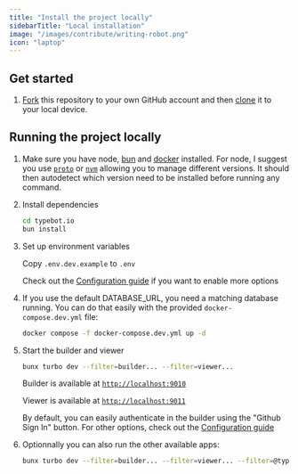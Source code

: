 ```yaml
---
title: "Install the project locally"
sidebarTitle: "Local installation"
image: "/images/contribute/writing-robot.png"
icon: "laptop"
---
```


## Get started

1. [Fork](https://help.github.com/articles/fork-a-repo/) this repository to your
   own GitHub account and then
   [clone](https://help.github.com/articles/cloning-a-repository/) it to your local device.

## Running the project locally

1. Make sure you have node, [bun](https://bun.sh/docs/installation) and [docker](https://docs.docker.com/compose/install/) installed. For node, I suggest you use [`proto`](https://moonrepo.dev/proto) or [`nvm`](https://github.com/nvm-sh/nvm) allowing you to manage different versions. It should then autodetect which version need to be installed before running any command.

2. Install dependencies

   ```sh
   cd typebot.io
   bun install
   ```

3. Set up environment variables

   Copy `.env.dev.example` to `.env`

   Check out the [Configuration guide](https://docs.typebot.io/self-hosting/configuration) if you want to enable more options

4. If you use the default DATABASE_URL, you need a matching database running. You can do that easily with the provided `docker-compose.dev.yml` file:

   ```sh
   docker compose -f docker-compose.dev.yml up -d
   ```

5. Start the builder and viewer

   ```sh
   bunx turbo dev --filter=builder... --filter=viewer...
   ```

   Builder is available at [`http://localhost:9010`](http://localhost:9010)

   Viewer is available at [`http://localhost:9011`](http://localhost:9011)

   By default, you can easily authenticate in the builder using the "Github Sign In" button. For other options, check out the [Configuration guide](https://docs.typebot.io/self-hosting/configuration)

6. Optionnally you can also run the other available apps:

   ```sh
   bunx turbo dev --filter=builder... --filter=viewer... --filter=@typebot.io/prisma... --filter=landing-page... --filter=docs...
   ```
